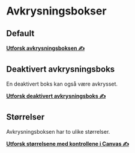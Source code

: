 
# Avkrysningsbokser 

## Default

<Canvas>
  <Story id="admin-komponenter-checkbox--default" />
</Canvas>

[**Utforsk avkrysningsboksen ✍️**](?path=/story/komponenter-checkbox--default)

## Deaktivert avkrysningsboks

<Canvas>
  <Story id="admin-komponenter-checkbox--disabled" />
</Canvas>

En deaktivert boks kan også være avkrysset.

<Story id="admin-komponenter-checkbox--disabled&args=checked:true" />

[**Utforsk deaktivert avkrysningsboks ✍️**](?path=/story/komponenter-checkbox--disabled)

## Størrelser

Avkrysningsboksen har to ulike størrelser.

<Story id="admin-komponenter-checkbox--default&args=size:medium;label:Vanlig" />
<Story id="admin-komponenter-checkbox--default&args=size:large;label:Stor" />

[**Utforsk størrelsene med kontrollene i Canvas ✍️**](?path=/story/komponenter-checkbox--default)